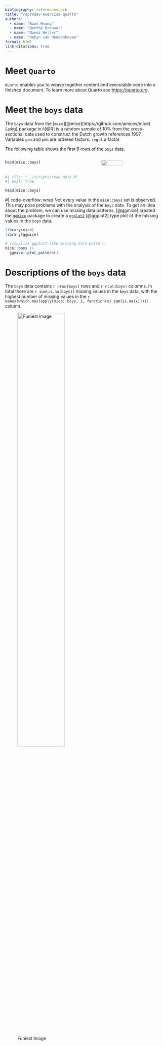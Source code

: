 ```yaml
---
bibliography: references.bib
title: "reprodev-exercise-quarto"
authors:
  - name: "Baan Hoang"
  - name: "Benthe Brouwer"
  - name: "Naemi Welter"
  - name: "Robyn van Houdenhoven"
format: html
link-citations: true
---
```


# Meet `Quarto`

`Quarto` enables you to weave together content and executable code into a finished document. 
To learn more about Quarto see [https://quarto.org](https://quarto.org).

# Meet the `boys` data 
The `boys` data from the [`mice`][@mice](https://github.com/amices/mice){.pkg} package in [`R`]{.proglang}[@R] is a random sample of 10% from the cross-sectional data used to construct the Dutch growth references 1997. Variables `gen` and `phb` are ordered factors. `reg` is a factor.

The following table shows the first 6 rows of the `boys` data.

:::: {.columns}
::: {.column width="60%"}
```r
head(mice::boys)
```
:::

::: {.column width="40%"}
![](https://amices.org/mice/logo.png){fig-align="right" width=60%}
:::
::::

```r
#| file: "../scripts/read_data.R"
#| eval: true 
```

```r
head(mice::boys)
```

#| code-overflow: wrap
Not every value in the `mice::boys` set is observed. This may pose problems with the analysis of the `boys` data. To get an idea about the problem, we can use missing data patterns. [@ggmice] created the [`ggmice`](https://github.com/amices/ggmice){.pkg} package to create a [`ggplot2`](https://ggplot2.tidyverse.org){.pkg} [@ggplot2] type plot of the missing values in the `boys` data.

```r
library(mice)
library(ggmice)

# visualize ggplot2-like missing data pattern
mice::boys |> 
  ggmice::plot_pattern()
```

# Descriptions of the `boys` data
The `boys` data contains `r nrow(boys)` rows and `r ncol(boys)` columns. In total there are `r sum(is.na(boys))` missing values in the `boys` data, with the highest number of missing values in the `r names(which.max(apply(mice::boys, 2, function(x) sum(is.na(x)))))` column. 

![Funiest Image](funniest_image.jpg){fig-align="right" width=60%}
